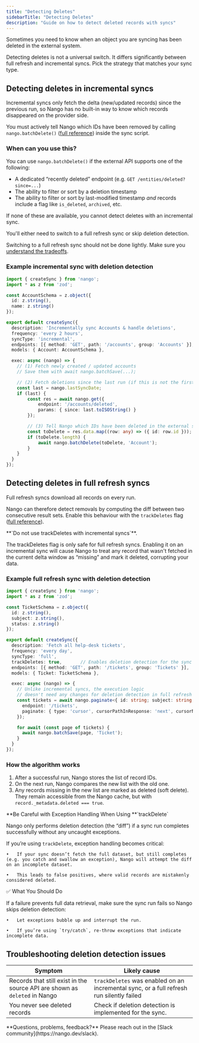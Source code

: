 ```yaml
---
title: "Detecting Deletes"
sidebarTitle: "Detecting Deletes"
description: "Guide on how to detect deleted records with syncs"
---
```


Sometimes you need to know when an object you are syncing has been deleted in the external system.

Detecting deletes is not a universal switch.
It differs significantly between full refresh and incremental syncs. Pick the strategy that matches your sync type.

## Detecting deletes in incremental syncs

Incremental syncs only fetch the delta (new/updated records) since the previous run, so Nango has no built-in way to know which records disappeared on the provider side.

You must actively tell Nango which IDs have been removed by calling `nango.batchDelete()` ([full reference](/reference/scripts#delete-records)) inside the sync script.

### When can you use this?

You can use `nango.batchDelete()` if the external API supports one of the following:

- A dedicated “recently deleted” endpoint (e.g. `GET /entities/deleted?since=...`)
- The ability to filter or sort by a deletion timestamp
- The ability to filter or sort by last-modified timestamp _and_ records include a flag like `is_deleted`, `archived`, etc.

If none of these are available, you cannot detect deletes with an incremental sync.

You'll either need to switch to a full refresh sync or skip deletion detection.

Switching to a full refresh sync should not be done lightly. Make sure you [understand the tradeoffs](/guides/syncs/overview#sync-modes%3A-full-refresh-vs-incremental).

### Example incremental sync with deletion detection

```ts
import { createSync } from 'nango';
import * as z from 'zod';

const AccountSchema = z.object({
  id: z.string(),
  name: z.string()
});

export default createSync({
  description: 'Incrementally sync Accounts & handle deletions',
  frequency: 'every 2 hours',
  syncType: 'incremental',
  endpoints: [{ method: 'GET', path: '/accounts', group: 'Accounts' }],
  models: { Account: AccountSchema },

  exec: async (nango) => {
    // (1) Fetch newly created / updated accounts
    // Save them with await nango.batchSave(...);

    // (2) Fetch deletions since the last run (if this is not the first run)
    const last = nango.lastSyncDate;
    if (last) {
        const res = await nango.get({
            endpoint: '/accounts/deleted',
            params: { since: last.toISOString() }
        });

        // (3) Tell Nango which IDs have been deleted in the external system
        const toDelete = res.data.map((row: any) => ({ id: row.id }));
        if (toDelete.length) {
            await nango.batchDelete(toDelete, 'Account');
        }
    }
  }
});
```

## Detecting deletes in full refresh syncs

Full refresh syncs download all records on every run.

Nango can therefore detect removals by computing the diff between two consecutive result sets. Enable this behaviour with the `trackDeletes` flag ([full reference](/reference/integration-configuration#param-track-deletes)).

<Warning>
  **`Do not use trackDeletes with incremental syncs`**.

  The trackDeletes flag is only safe for full refresh syncs.
  Enabling it on an incremental sync will cause Nango to treat any record that wasn't fetched in the current delta window as “missing” and mark it deleted, corrupting your data.
</Warning>

### Example full refresh sync with deletion detection

```ts
import { createSync } from 'nango';
import * as z from 'zod';

const TicketSchema = z.object({
  id: z.string(),
  subject: z.string(),
  status: z.string()
});

export default createSync({
  description: 'Fetch all help-desk tickets',
  frequency: 'every day',
  syncType: 'full',
  trackDeletes: true,       // Enables deletion detection for the sync
  endpoints: [{ method: 'GET', path: '/tickets', group: 'Tickets' }],
  models: { Ticket: TicketSchema },

  exec: async (nango) => {
    // Unlike incremental syncs, the execution logic
    // doesn't need any changes for deletion detection in full refresh syncs
    const tickets = await nango.paginate<{ id: string; subject: string; status: string }>({
      endpoint: '/tickets',
      paginate: { type: 'cursor', cursorPathInResponse: 'next', cursorNameInRequest: 'cursor', responsePath: 'tickets' }
    });

    for await (const page of tickets) {
      await nango.batchSave(page, 'Ticket');
    }
  }
});
```

### How the algorithm works

1. After a successful run, Nango stores the list of record IDs.
2. On the next run, Nango compares the new list with the old one.
3. Any records missing in the new list are marked as deleted (soft delete). They remain accessible from the Nango cache, but with `record._metadata.deleted === true`.

<Warning>
  **Be Careful with Exception Handling When Using **`trackDelete`

  Nango only performs deletion detection (the “diff”) if a sync run completes successfully without any uncaught exceptions.

  If you’re using `trackDelete`, exception handling becomes critical:

  	•	If your sync doesn’t fetch the full dataset, but still completes (e.g. you catch and swallow an exception), Nango will attempt the diff on an incomplete dataset.

  	•	This leads to false positives, where valid records are mistakenly considered deleted.

  ✅ What You Should Do

  If a failure prevents full data retrieval, make sure the sync run fails so Nango skips deletion detection:

  	•	Let exceptions bubble up and interrupt the run.

  	•	If you’re using `try/catch`, re-throw exceptions that indicate incomplete data.
</Warning>

## Troubleshooting deletion detection issues

| Symptom                                                                    | Likely cause                                                                             |
| -------------------------------------------------------------------------- | ---------------------------------------------------------------------------------------- |
| Records that still exist in the source API are shown as `deleted` in Nango | `trackDeletes` was enabled on an incremental sync, or a full refresh run silently failed |
| You never see deleted records                                              | Check if deletion detection is implemented for the sync.                                 |

<Tip>
  **Questions, problems, feedback?** Please reach out in the [Slack community](https://nango.dev/slack).
</Tip>